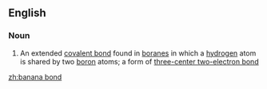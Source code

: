 ==English==

===Noun===
{{wikipedia}}
{{en-noun}}

# {{lb|en|informal|inorganic chemistry}} An extended [[covalent bond]] found in [[borane]]s in which a [[hydrogen]] atom is shared by two [[boron]] atoms; a form of [[three-center two-electron bond]]

[[zh:banana bond]]